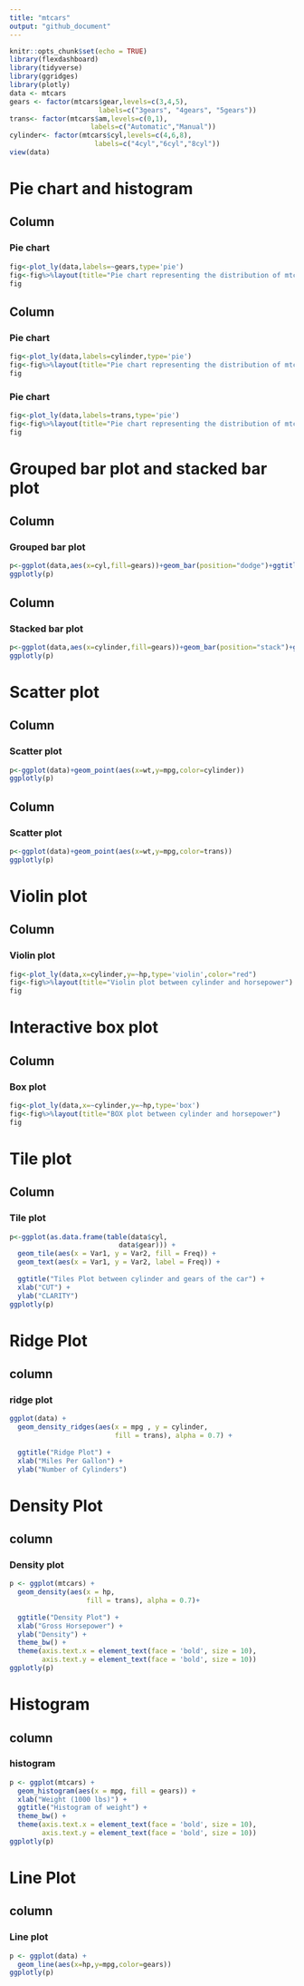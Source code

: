 ```yaml
---
title: "mtcars"
output: "github_document" 
---
```


```r
knitr::opts_chunk$set(echo = TRUE)
library(flexdashboard)
library(tidyverse)
library(ggridges)
library(plotly)
data <- mtcars
gears <- factor(mtcars$gear,levels=c(3,4,5),  
                      labels=c("3gears", "4gears", "5gears"))  
trans<- factor(mtcars$am,levels=c(0,1),  
                    labels=c("Automatic","Manual"))  
cylinder<- factor(mtcars$cyl,levels=c(4,6,8),  
                     labels=c("4cyl","6cyl","8cyl"))
view(data)
```
Pie chart and histogram
=== 

Column {data-width=500}
-----------------------------------------------------------------------

### Pie chart

```r
fig<-plot_ly(data,labels=~gears,type='pie')
fig<-fig%>%layout(title="Pie chart representing the distribution of mtcars based on gears")
fig
```
Column {data-width=500}
----------------------------------------
### Pie chart 

```r
fig<-plot_ly(data,labels=cylinder,type='pie')
fig<-fig%>%layout(title="Pie chart representing the distribution of mtcars based on number of cylinders")
fig
```

### Pie chart 

```r
fig<-plot_ly(data,labels=trans,type='pie')
fig<-fig%>%layout(title="Pie chart representing the distribution of mtcars based on transmission")
fig
```
Grouped bar plot and stacked bar plot
===

Column {data-width=500}
-----------------------------------------------------------------------

### Grouped bar plot

```r
p<-ggplot(data,aes(x=cyl,fill=gears))+geom_bar(position="dodge")+ggtitle("Grouped bar plot of cylinder vs frequency with gears")
ggplotly(p)
```

Column {data-width=500}
-----------------------------------------------------------------------
### Stacked bar plot


```r
p<-ggplot(data,aes(x=cylinder,fill=gears))+geom_bar(position="stack")+ggtitle("Stacked bar plot of cylinder vs count with gears")
ggplotly(p)
```
Scatter plot
===

Column {data-width=500}
-----------------------

### Scatter plot

```r
p<-ggplot(data)+geom_point(aes(x=wt,y=mpg,color=cylinder))
ggplotly(p)
```

Column {data-width=500}
-----------------------

### Scatter plot

```r
p<-ggplot(data)+geom_point(aes(x=wt,y=mpg,color=trans))
ggplotly(p)
```

Violin plot
===

Column 
--------------------------

### Violin plot


```r
fig<-plot_ly(data,x=cylinder,y=~hp,type='violin',color="red")
fig<-fig%>%layout(title="Violin plot between cylinder and horsepower")
fig
```


Interactive box plot
===

Column 
---------------------

### Box plot



```r
fig<-plot_ly(data,x=~cylinder,y=~hp,type='box')
fig<-fig%>%layout(title="BOX plot between cylinder and horsepower")
fig
```

Tile plot
===

Column
-----------------------

### Tile plot

```r
p<-ggplot(as.data.frame(table(data$cyl,
                           data$gear))) +
  geom_tile(aes(x = Var1, y = Var2, fill = Freq)) +
  geom_text(aes(x = Var1, y = Var2, label = Freq)) +
 
  ggtitle("Tiles Plot between cylinder and gears of the car") +
  xlab("CUT") +
  ylab("CLARITY") 
ggplotly(p)
```

Ridge Plot
===

column {data-width=700}
--------------------------------

### ridge plot

```r
ggplot(data) +
  geom_density_ridges(aes(x = mpg , y = cylinder,
                          fill = trans), alpha = 0.7) +
  
  ggtitle("Ridge Plot") +
  xlab("Miles Per Gallon") +
  ylab("Number of Cylinders") 
```

Density Plot
===

column {data-width=700}
--------------------------------

### Density plot

```r
p <- ggplot(mtcars) +
  geom_density(aes(x = hp, 
                   fill = trans), alpha = 0.7)+
  
  ggtitle("Density Plot") +
  xlab("Gross Horsepower") +
  ylab("Density") +
  theme_bw() +
  theme(axis.text.x = element_text(face = 'bold', size = 10),
        axis.text.y = element_text(face = 'bold', size = 10))
ggplotly(p) 
```


Histogram
===

column {data-width=700}
--------------------------------

### histogram

```r
p <- ggplot(mtcars) +
  geom_histogram(aes(x = mpg, fill = gears)) +
  xlab("Weight (1000 lbs)") +
  ggtitle("Histogram of weight") +
  theme_bw() +
  theme(axis.text.x = element_text(face = 'bold', size = 10),
        axis.text.y = element_text(face = 'bold', size = 10))
ggplotly(p)
```

Line Plot
===
column {data-width=700}
--------------------------------

### Line plot


```r
p <- ggplot(data) +
  geom_line(aes(x=hp,y=mpg,color=gears))
ggplotly(p)
```

\

